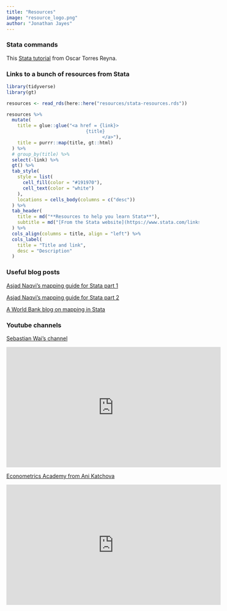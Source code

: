 ```yaml
---
title: "Resources"
image: "resource_logo.png"
author: "Jonathan Jayes"
---
```


### Stata commands

This [Stata tutorial](StataTutorial.pdf) from Oscar Torres Reyna.

### Links to a bunch of resources from Stata

```r
library(tidyverse)
library(gt)

resources <- read_rds(here::here("resources/stata-resources.rds"))

resources %>%
  mutate(
    title = glue::glue("<a href = {link}>
                             {title}
                                   </a>"),
    title = purrr::map(title, gt::html)
  ) %>%
  # group_by(title) %>%
  select(-link) %>%
  gt() %>%
  tab_style(
    style = list(
      cell_fill(color = "#191970"),
      cell_text(color = "white")
    ),
    locations = cells_body(columns = c("desc"))
  ) %>%
  tab_header(
    title = md("**Resources to help you learn Stata**"),
    subtitle = md("[From the Stata website](https://www.stata.com/links/resources-for-learning-stata/)")
  ) %>%
  cols_align(columns = title, align = "left") %>%
  cols_label(
    title = "Title and link",
    desc = "Description"
  )
```


### Useful blog posts

[Asjad Naqvi's mapping guide for Stata part 1](https://medium.com/the-stata-guide/covid-19-visualizations-with-stata-part-4-maps-fbd4fe2642f6)

[Asjad Naqvi's mapping guide for Stata part 2](https://medium.com/the-stata-guide/maps-in-stata-ii-fcb574270269)

[A World Bank blog on mapping in Stata](https://blogs.worldbank.org/impactevaluations/making-visually-appealing-maps-stata-guest-post-asjad-naqvi)


### Youtube channels

[Sebastian Wai's channel](https://www.youtube.com/@sebastianwaiecon)

<iframe width="560" height="315" src="https://www.youtube.com/embed/PWFZ_-eQd8I?controls=0" title="YouTube video player" frameborder="0" allow="accelerometer; autoplay; clipboard-write; encrypted-media; gyroscope; picture-in-picture; web-share" allowfullscreen></iframe>

[Econometrics Academy from Ani Katchova](https://www.youtube.com/@econometricsacademy)

<iframe width="560" height="315" src="https://www.youtube.com/embed/YMt5K68ZvjQ?controls=0" title="YouTube video player" frameborder="0" allow="accelerometer; autoplay; clipboard-write; encrypted-media; gyroscope; picture-in-picture; web-share" allowfullscreen></iframe>

